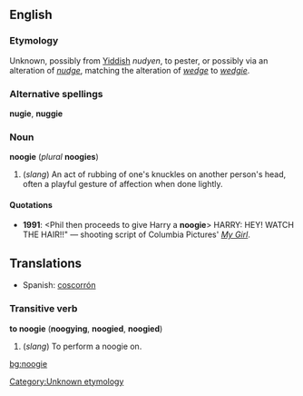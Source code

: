 ==English==
===Etymology===
Unknown, possibly from [[Yiddish]] ''nudyen'', to pester, or possibly via an alteration of ''[[nudge]]'', matching the alteration of ''[[wedge]]'' to ''[[wedgie]]''.<!--this belongs under the etymology of "nudge": originally from Latin ''nugae'',  "trifling matters."--> [[Category:Unknown etymology]]

===Alternative spellings===
'''nugie''', '''nuggie'''

===Noun===
'''noogie''' (''plural'' '''noogies''')

#(''slang'') An act of rubbing of one's knuckles on another person's head, often a playful gesture of affection when done lightly.

====Quotations====
*'''1991''': <Phil then proceeds to give Harry a '''noogie'''> HARRY: HEY! WATCH THE HAIR!!" &mdash; shooting script of Columbia Pictures' ''[[w:My Girl|My Girl]]''.

==Translations==

*Spanish: [[coscorrón]] {{m}}

===Transitive verb===
'''to noogie''' ('''noogying''', '''noogied''', '''noogied''')

#(''slang'') To perform a noogie on.

[[bg:noogie]]